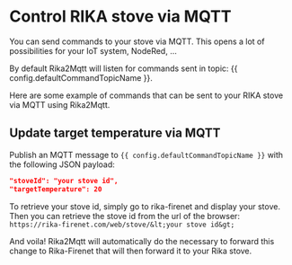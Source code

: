 # Control RIKA stove via MQTT

You can send commands to your stove via MQTT. This opens a lot of possibilities for your IoT system, NodeRed, ...

<Info>By default Rika2Mqtt will listen for commands sent in topic: {{ config.defaultCommandTopicName }}.</Info>


Here are some example of commands that can be sent to your RIKA stove via MQTT using Rika2Mqtt.

## Update target temperature via MQTT

Publish an MQTT message to `{{ config.defaultCommandTopicName }}` with the following JSON payload:

```json
"stoveId": "your stove id",
"targetTemperature": 20
```

<Info>To retrieve your stove id, simply go to rika-firenet and display your stove.
    Then you can retrieve the stove id from the url of the browser:
    `https://rika-firenet.com/web/stove/&lt;your stove id&gt;`
</Info>


And voila! Rika2Mqtt will automatically do the necessary to forward this change to Rika-Firenet that will then forward it to your Rika stove.

